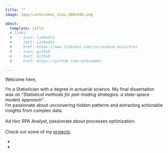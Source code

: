 ```yaml
---
title: ""
image: imgs/carminemnc_stow_500x500.png

about:
  template: jolla
  # links:
  #   - icon: linkedin
  #     text: LinkedIn
  #     href: https://www.linkedin.com/in/carmine-minichini
  #   - icon: github
  #     text: Github
  #     href: https://github.com/carminemnc

---
```



Welcome here,

I'm a Statistician with a degree in actuarial science. My final dissertation was on *"Statistical methods for pair-trading strategies: a state-space models approach"*.
<br>
I'm passionate about unconvering hidden patterns and extracting actionable insights from complex data.
<br>
<br>
Ad Hoc RPA Analyst, passionate about processes optimization.
<br>
<br>
Check out some of my [projects](projects.qmd).


<div class="social-container">
  <ul class="social-icons">
    <li>
       <a href="https://github.com/carminemnc"><i class="fa fa-github"></i></a>
    </li>
    <li>
       <a href="https://www.linkedin.com/in/carmine-minichini"><i class="fa fa-linkedin"></i></a>
    </li>
  </ul>
</div>
